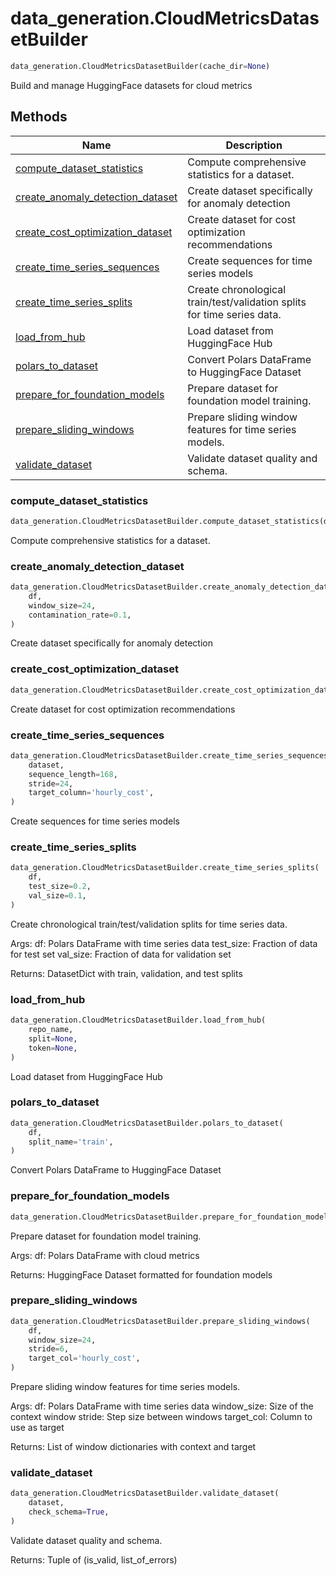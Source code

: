 # data_generation.CloudMetricsDatasetBuilder { #cloud_sim.data_generation.CloudMetricsDatasetBuilder }

```python
data_generation.CloudMetricsDatasetBuilder(cache_dir=None)
```

Build and manage HuggingFace datasets for cloud metrics

## Methods

| Name | Description |
| --- | --- |
| [compute_dataset_statistics](#cloud_sim.data_generation.CloudMetricsDatasetBuilder.compute_dataset_statistics) | Compute comprehensive statistics for a dataset. |
| [create_anomaly_detection_dataset](#cloud_sim.data_generation.CloudMetricsDatasetBuilder.create_anomaly_detection_dataset) | Create dataset specifically for anomaly detection |
| [create_cost_optimization_dataset](#cloud_sim.data_generation.CloudMetricsDatasetBuilder.create_cost_optimization_dataset) | Create dataset for cost optimization recommendations |
| [create_time_series_sequences](#cloud_sim.data_generation.CloudMetricsDatasetBuilder.create_time_series_sequences) | Create sequences for time series models |
| [create_time_series_splits](#cloud_sim.data_generation.CloudMetricsDatasetBuilder.create_time_series_splits) | Create chronological train/test/validation splits for time series data. |
| [load_from_hub](#cloud_sim.data_generation.CloudMetricsDatasetBuilder.load_from_hub) | Load dataset from HuggingFace Hub |
| [polars_to_dataset](#cloud_sim.data_generation.CloudMetricsDatasetBuilder.polars_to_dataset) | Convert Polars DataFrame to HuggingFace Dataset |
| [prepare_for_foundation_models](#cloud_sim.data_generation.CloudMetricsDatasetBuilder.prepare_for_foundation_models) | Prepare dataset for foundation model training. |
| [prepare_sliding_windows](#cloud_sim.data_generation.CloudMetricsDatasetBuilder.prepare_sliding_windows) | Prepare sliding window features for time series models. |
| [validate_dataset](#cloud_sim.data_generation.CloudMetricsDatasetBuilder.validate_dataset) | Validate dataset quality and schema. |

### compute_dataset_statistics { #cloud_sim.data_generation.CloudMetricsDatasetBuilder.compute_dataset_statistics }

```python
data_generation.CloudMetricsDatasetBuilder.compute_dataset_statistics(dataset)
```

Compute comprehensive statistics for a dataset.

### create_anomaly_detection_dataset { #cloud_sim.data_generation.CloudMetricsDatasetBuilder.create_anomaly_detection_dataset }

```python
data_generation.CloudMetricsDatasetBuilder.create_anomaly_detection_dataset(
    df,
    window_size=24,
    contamination_rate=0.1,
)
```

Create dataset specifically for anomaly detection

### create_cost_optimization_dataset { #cloud_sim.data_generation.CloudMetricsDatasetBuilder.create_cost_optimization_dataset }

```python
data_generation.CloudMetricsDatasetBuilder.create_cost_optimization_dataset(df)
```

Create dataset for cost optimization recommendations

### create_time_series_sequences { #cloud_sim.data_generation.CloudMetricsDatasetBuilder.create_time_series_sequences }

```python
data_generation.CloudMetricsDatasetBuilder.create_time_series_sequences(
    dataset,
    sequence_length=168,
    stride=24,
    target_column='hourly_cost',
)
```

Create sequences for time series models

### create_time_series_splits { #cloud_sim.data_generation.CloudMetricsDatasetBuilder.create_time_series_splits }

```python
data_generation.CloudMetricsDatasetBuilder.create_time_series_splits(
    df,
    test_size=0.2,
    val_size=0.1,
)
```

Create chronological train/test/validation splits for time series data.

Args:
    df: Polars DataFrame with time series data
    test_size: Fraction of data for test set
    val_size: Fraction of data for validation set

Returns:
    DatasetDict with train, validation, and test splits

### load_from_hub { #cloud_sim.data_generation.CloudMetricsDatasetBuilder.load_from_hub }

```python
data_generation.CloudMetricsDatasetBuilder.load_from_hub(
    repo_name,
    split=None,
    token=None,
)
```

Load dataset from HuggingFace Hub

### polars_to_dataset { #cloud_sim.data_generation.CloudMetricsDatasetBuilder.polars_to_dataset }

```python
data_generation.CloudMetricsDatasetBuilder.polars_to_dataset(
    df,
    split_name='train',
)
```

Convert Polars DataFrame to HuggingFace Dataset

### prepare_for_foundation_models { #cloud_sim.data_generation.CloudMetricsDatasetBuilder.prepare_for_foundation_models }

```python
data_generation.CloudMetricsDatasetBuilder.prepare_for_foundation_models(df)
```

Prepare dataset for foundation model training.

Args:
    df: Polars DataFrame with cloud metrics

Returns:
    HuggingFace Dataset formatted for foundation models

### prepare_sliding_windows { #cloud_sim.data_generation.CloudMetricsDatasetBuilder.prepare_sliding_windows }

```python
data_generation.CloudMetricsDatasetBuilder.prepare_sliding_windows(
    df,
    window_size=24,
    stride=6,
    target_col='hourly_cost',
)
```

Prepare sliding window features for time series models.

Args:
    df: Polars DataFrame with time series data
    window_size: Size of the context window
    stride: Step size between windows
    target_col: Column to use as target

Returns:
    List of window dictionaries with context and target

### validate_dataset { #cloud_sim.data_generation.CloudMetricsDatasetBuilder.validate_dataset }

```python
data_generation.CloudMetricsDatasetBuilder.validate_dataset(
    dataset,
    check_schema=True,
)
```

Validate dataset quality and schema.

Returns:
    Tuple of (is_valid, list_of_errors)